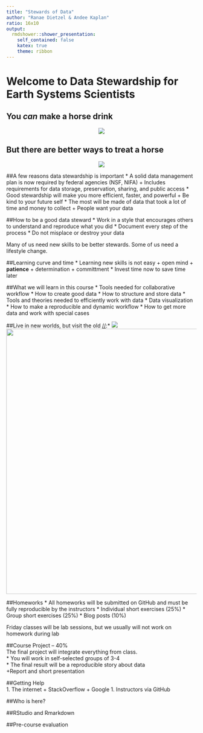 ```yaml
---
title: "Stewards of Data"
author: "Ranae Dietzel & Andee Kaplan"
ratio: 16x10
output:
  rmdshower::shower_presentation:
    self_contained: false
    katex: true
    theme: ribbon
---
```


# Welcome to Data Stewardship for Earth Systems Scientists
[//]:One thing you can expect from this course is the use of comics, cliches, and cultural references
[//]:I know will be the only exposure to culture for some of you

[//]:For example, they say you can lead a horse to water, but you can't make it drink and people often use this metaphor in teaching. But it's not true.

## You *can* make a horse drink
[//]:![](images/drinkinghorse.gif)
<center><img src="images/drinkinghorse.gif"/></center>

## But there are better ways to treat a horse
[//]:![](images/happyhorse.gif) 
<center><img src="images/happyhorse.gif"/></center>

[//]:But more seriously, the title of this course is Data Stewardship, so what we really want you to become are model citizens of science. Since most of us work in Earth Systems, we are probably all familiar with the concept of land stewardship. A person may own a piece of land and may pour their own blood, sweat, and tears into making something of it, but in the end the land is passed to some one else and what they are able to do with that land has already been determined by the person that came before them. If the previous owner treated the land poorly, there will not be much anyone can do without a whole lot of work and investment.  If the previous owner was a good steward, there will be a lot more possibilities of what the land can produce. The same is true for your data. You may feel like all the work you do means that you own your data, but in the end, it will go out into the world and your level of stewardship will determine how much people can do with it. No one can really own data.   

##A few reasons data stewardship is important 
 * A solid data management plan is now required by federal agencies (NSF, NIFA)
    + Includes requirements for data storage, preservation, sharing, and public access
 * Good stewardship will make you more efficient, faster, and powerful
    + Be kind to your future self
 * The most will be made of data that took a lot of time and money to collect
    + People want your data
 
##How to be a good data steward
 * Work in a style that encourages others to understand and reproduce what you did
 * Document every step of the process
 * Do not misplace or destroy your data
 
Many of us need new skills to be better stewards. Some of us need a lifestyle change.
 
##Learning curve and time
  * Learning new skills is not easy
     + open mind
     + **patience**
     + determination
     + committment
  * Invest time now to save time later

##What we will learn in this course
 * Tools needed for collaborative workflow
 * How to create good data
 * How to structure and store data
 * Tools and theories needed to efficiently work with data
 * Data visualization
 * How to make a reproducible and dynamic workflow
 * How to get more data and work with special cases
 
##Live in new worlds, but visit the old 
 [//]:* ![](images/worldscollide.png)
 <center><img src="images/worldscollide.png" width="700px" /></center>
 
##Homeworks
 * All homeworks will be submitted on GitHub and must be fully reproducible by the instructors
 * Individual short exercises (25%)
 * Group short exercises (25%)
 * Blog posts (10%)
 
Friday classes will be lab sessions, but we usually will not work on homework during lab

##Course Project -- 40%  
The final project will integrate everything from class.  
* You will work in self-selected groups of 3-4  
* The final result will be a reproducible story about data  
   +Report and short presentation

##Getting Help  
1. The internet
  + StackOverflow
  + Google
1. Instructors via GitHub  

##Who is here?

##RStudio and Rmarkdown

##Pre-course evaluation



 


